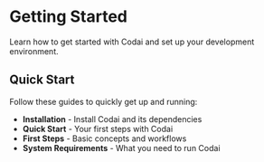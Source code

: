 # Getting Started

Learn how to get started with Codai and set up your development environment.

## Quick Start

Follow these guides to quickly get up and running:

- **Installation** - Install Codai and its dependencies
- **Quick Start** - Your first steps with Codai
- **First Steps** - Basic concepts and workflows
- **System Requirements** - What you need to run Codai
